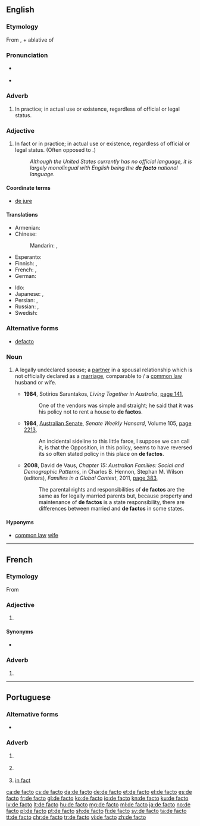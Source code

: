 {{also|defacto}}
==English==
{{wikipedia}}

===Etymology===
From {{etyl|la|en}} {{term|de facto|lang=la}}, {{term|de|lang=la||from, by}} + ablative of {{term|factum||lang=la|fact, deed, act}}

===Pronunciation===
* {{a|UK}} {{IPA|/ˌdeɪˈfæktəʊ/|/dɪˈfæktəʊ/|/ˌdiːˈfæktəʊ/|lang=en}}
* {{a|US}} {{IPA|/ˌdeɪˈfæktoʊ/|/dɪˈfæktoʊ/|/ˌdiˈfæktoʊ/|lang=en}}

===Adverb===
{{en-adv|head=[[de]] [[facto]]|-}}

# {{context|modal|lang=en}} In practice; in actual use or existence, regardless of official or legal status.

===Adjective===
{{en-adj|-|head=[[de]] [[facto]]}}

# In fact or in practice; in actual use or existence, regardless of official or legal status. (Often opposed to {{term|de jure}}.)
#: ''Although the United States currently has no official language, it is largely monolingual with English being the '''de facto''' national language.''

====Coordinate terms====
* [[de jure]]

====Translations====
{{trans-top|in fact or in practice}}
* Armenian: {{t|hy|փաստորեն|tr=pʿastoren|sc=Armn}}
* Chinese:
*: Mandarin: {{t+|cmn|事實|alt=事實上|sc=Hani}}, {{t+|cmn|事实|tr=shìshí shàng|alt=事实上|sc=Hani}}
* Esperanto: {{t|eo|laŭfakta}}
* Finnish: {{t+|fi|de facto}}, {{t|fi|tosiasiallisesti}}
* French: {{t+|fr|de facto}}, {{t+|fr|de fait}}
* German: {{t+|de|de facto}}
{{trans-mid}}
* Ido: {{t+|io|aktuala}}
* Japanese: {{t|ja|デ・ファクト|tr=de-fakuto|sc=Jpan}}, {{t|ja|事実上|tr=じじつじょうの, jijitsujō no|alt=事実上の|sc=Jpan}}
* Persian: {{t|fa|دفاکتو|tr=de-fâkto|sc=fa-Arab}}, {{t+|fa|بالفعل|tr=belfe'l|sc=fa-Arab}}
* Russian: {{t+|ru|де-факто|tr=dɛ-fákto|sc=Cyrl}}, {{t+|ru|фактический|tr=faktíčeskij|sc=Cyrl}}
* Swedish: {{t+|sv|de facto}}
{{trans-bottom}}

===Alternative forms===
* [[defacto]] {{qualifier|Australian}}

===Noun===
{{en-noun|head=[[de]] [[facto]]}}

# {{context|Australia|NZ|lang=en}} A legally undeclared spouse; a [[partner]] in a spousal relationship which is not officially declared as a [[marriage]], comparable to / a [[common law]] husband or wife.
#* '''1984''', Sotirios Sarantakos, ''Living Together in Australia'', [http://books.google.com.au/books?id=tQzaAAAAMAAJ&q=%22de+factos%22|%22defactos%22&dq=%22de+factos%22|%22defactos%22&hl=en&sa=X&ei=raE3T67dE8zomAWk5vyaAg&redir_esc=y page 141],
#*: One of the vendors was simple and straight; he said that it was his policy not to rent a house to '''de factos'''.
#* '''1984''', [[w:Australian Senate|Australian Senate]], ''Senate Weekly Hansard'', Volume 105, [http://books.google.com.au/books?id=VDUWAAAAIAAJ&q=%22de+factos%22|%22defactos%22&dq=%22de+factos%22|%22defactos%22&hl=en&sa=X&ei=8583T9W5HfHumAWKnKGNAg&redir_esc=y page 2213],
#*: An incidental sideline to this little farce, I suppose we can call it, is that the Opposition, in this policy, seems to have reversed its so often stated policy in this place on '''de factos'''.
#* '''2008''', David de Vaus, ''Chapter 15: Australian Families: Social and Demographic Patterns'', in Charles B. Hennon, Stephan M. Wilson (editors), ''Families in a Global Context'', 2011, [http://books.google.com.au/books?id=6t1DjKFkTGIC&pg=PA383&dq=%22de+factos%22|%22defactos%22&hl=en&sa=X&ei=G5k3T6j5Ds7imAX8xr2XDg&redir_esc=y#v=onepage&q=%22de%20factos%22|%22defactos%22&f=false page 383],
#*: The parental rights and responsibilities of '''de factos''' are the same as for legally married parents but, because property and maintenance of '''de factos''' is a state responsibility, there are differences between married and '''de factos''' in some states.

====Hyponyms====
* {{sense|legally undeclared spouse}} [[common law]] [[wife]]

----

==French==

===Etymology===
From {{etyl|la|fr}}

===Adjective===
{{fr-adj|inv=yes}}

# {{l|en|de facto}}

====Synonyms====
* {{l|fr|de fait}}

===Adverb===
{{fr-adv|inv=yes}}

# {{l|en|de facto}}

----

==Portuguese==

===Alternative forms===
* {{l|pt|de fato}} {{qualifier|Brazil}}

===Adverb===
{{pt-adv|-|head=[[de]] [[facto]]}}

# {{label|pt|Portugal}} {{l|en|truly}}
# {{label|pt|Portugal}} {{l|en|indeed}}
# [[in fact]]

[[ca:de facto]]
[[cs:de facto]]
[[da:de facto]]
[[de:de facto]]
[[et:de facto]]
[[el:de facto]]
[[es:de facto]]
[[fr:de facto]]
[[gl:de facto]]
[[ko:de facto]]
[[io:de facto]]
[[kn:de facto]]
[[ku:de facto]]
[[lv:de facto]]
[[lt:de facto]]
[[hu:de facto]]
[[mg:de facto]]
[[ml:de facto]]
[[ja:de facto]]
[[no:de facto]]
[[pl:de facto]]
[[pt:de facto]]
[[sh:de facto]]
[[fi:de facto]]
[[sv:de facto]]
[[ta:de facto]]
[[tt:de facto]]
[[chr:de facto]]
[[tr:de facto]]
[[vi:de facto]]
[[zh:de facto]]